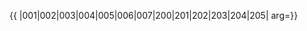 {{ {{{1|PRC admin/showlist}}}
|001|002|003|004|005|006|007|200|201|202|203|204|205|
arg={{{arg|}}}}}